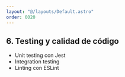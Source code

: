 ```yaml
---
layout: "@/layouts/Default.astro"
order: 0020
---
```

## 6. Testing y calidad de código

- Unit testing con Jest
- Integration testing
- Linting con ESLint
